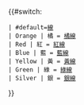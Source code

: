 {{#switch:{{{1}}}
 | #default=[[華盛頓地鐵{{{1}}}線|{{{1}}}線]]
 | Orange | 橘 = [[華盛頓地鐵橘線|橘線]]
 | Red | 紅 = [[華盛頓地鐵紅線|紅線]]
 | Blue | 藍 = [[華盛頓地鐵藍線|藍線]]
 | Yellow | 黃 = [[華盛頓地鐵黃線|黃線]]
 | Green | 綠 = [[華盛頓地鐵綠線|綠線]]
 | Silver | 銀 = [[華盛頓地鐵銀線|銀線]]
}}